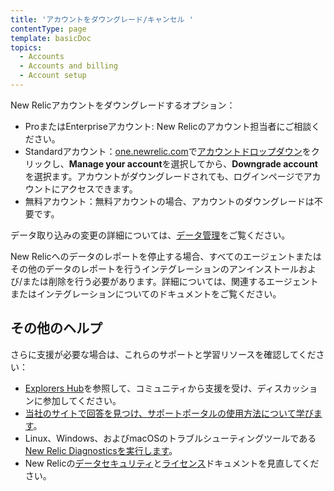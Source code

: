 ```yaml
---
title: 'アカウントをダウングレード/キャンセル '
contentType: page
template: basicDoc
topics:
  - Accounts
  - Accounts and billing
  - Account setup
---
```


New Relicアカウントをダウングレードするオプション：

* ProまたはEnterpriseアカウント: New Relicのアカウント担当者にご相談ください。
* Standardアカウント：[one.newrelic.com](https://one.newrelic.com/)で[アカウントドロップダウン](/docs/using-new-relic/welcome-new-relic/get-started/glossary#account-dropdown)をクリックし、**Manage your account**を選択してから、**Downgrade account**を選択ます。アカウントがダウングレードされても、ログインページでアカウントにアクセスできます。
* 無料アカウント：無料アカウントの場合、アカウントのダウングレードは不要です。

データ取り込みの変更の詳細については、[データ管理](/docs/telemetry-data-platform/get-data-new-relic/manage-data/manage-your-data)をご覧ください。

New Relicへのデータのレポートを停止する場合、すべてのエージェントまたはその他のデータのレポートを行うインテグレーションのアンインストールおよび/または削除を行う必要があります。詳細については、関連するエージェントまたはインテグレーションについてのドキュメントをご覧ください。

## その他のヘルプ

さらに支援が必要な場合は、これらのサポートと学習リソースを確認してください：

* [Explorers Hub](https://discuss.newrelic.com/)を参照して、コミュニティから支援を受け、ディスカッションに参加してください。
* [当社のサイトで回答を見つけ、サポートポータルの使用方法について学びます](/docs/using-new-relic/welcome-new-relic/get-started/find-help-use-support-portal)。
* Linux、Windows、およびmacOSのトラブルシューティングツールである[New Relic Diagnosticsを実行します](/docs/using-new-relic/cross-product-functions/troubleshooting/new-relic-diagnostics)。
* New Relicの[データセキュリティ](/docs/security)と[ライセンス](/docs/licenses)ドキュメントを見直してください。
